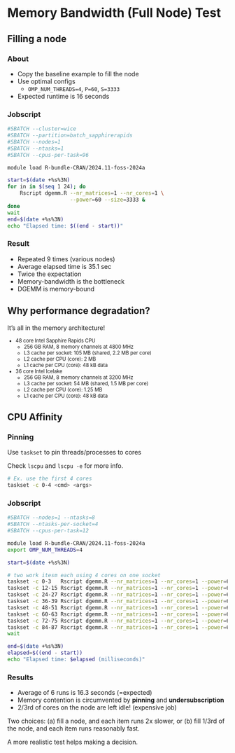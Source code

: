 # Memory Bandwidth (Full Node) Test

## Filling a node

:::: {.panel-tabset}

### About

- Copy the baseline example to fill the node
- Use optimal configs
  - `OMP_NUM_THREADS=4`, `P=60`, `S=3333`
- Expected runtime is 16 seconds

### Jobscript

```bash
#SBATCH --cluster=wice
#SBATCH --partition=batch_sapphirerapids
#SBATCH --nodes=1
#SBATCH --ntasks=1
#SBATCH --cpus-per-task=96

module load R-bundle-CRAN/2024.11-foss-2024a

start=$(date +%s%3N)
for in in $(seq 1 24); do
    Rscript dgemm.R --nr_matrices=1 --nr_cores=1 \
                    --power=60 --size=3333 &
done
wait
end=$(date +%s%3N)
echo "Elapsed time: $((end - start))"
```

### Result

- Repeated 9 times (various nodes)
- Average elapsed time is 35.1 sec
- Twice the expectation
- Memory-bandwidth is the bottleneck
- DGEMM is memory-bound
::::


## Why performance degradation?

It's all in the memory architecture!

::: {style="font-size: 80%;"}
- 48 core Intel Sapphire Rapids CPU
  - 256 GB RAM, 8 memory channels at 4800 MHz
  - L3 cache per socket: 105 MB (shared, 2.2 MB per core)
  - L2 cache per CPU (core): 2 MB
  - L1 cache per CPU (core): 48 kB data
- 36 core Intel Icelake
  - 256 GB RAM, 8 memory channels at 3200 MHz
  - L3 cache per socket: 54 MB (shared, 1.5 MB per core)
  - L2 cache per CPU (core): 1.25 MB
  - L1 cache per CPU (core): 48 kB data
:::


## CPU Affinity


:::: {.panel-tabset}

### Pinning
Use `taskset` to pin threads/processes to cores

::: {.callout-tip .fragment}
Check `lscpu` and `lscpu -e` for more info.
:::

::: {.fragment}
```bash
# Ex. use the first 4 cores
taskset -c 0-4 <cmd> <args>
```
:::

### Jobscript

```bash
#SBATCH --nodes=1 --ntasks=8
#SBATCH --ntasks-per-socket=4
#SBATCH --cpus-per-task=12

module load R-bundle-CRAN/2024.11-foss-2024a
export OMP_NUM_THREADS=4

start=$(date +%s%3N)

# two work itesm each using 4 cores on one socket
taskset -c 0-3   Rscript dgemm.R --nr_matrices=1 --nr_cores=1 --power=60 --size=3333 &
taskset -c 12-15 Rscript dgemm.R --nr_matrices=1 --nr_cores=1 --power=60 --size=3333 &
taskset -c 24-27 Rscript dgemm.R --nr_matrices=1 --nr_cores=1 --power=60 --size=3333 &
taskset -c 36-39 Rscript dgemm.R --nr_matrices=1 --nr_cores=1 --power=60 --size=3333 &
taskset -c 48-51 Rscript dgemm.R --nr_matrices=1 --nr_cores=1 --power=60 --size=3333 &
taskset -c 60-63 Rscript dgemm.R --nr_matrices=1 --nr_cores=1 --power=60 --size=3333 &
taskset -c 72-75 Rscript dgemm.R --nr_matrices=1 --nr_cores=1 --power=60 --size=3333 &
taskset -c 84-87 Rscript dgemm.R --nr_matrices=1 --nr_cores=1 --power=60 --size=3333 &
wait

end=$(date +%s%3N)
elapsed=$((end - start))
echo "Elapsed time: $elapsed (milliseconds)"
```

### Results

:::: {.incremental}
- Average of 6 runs is 16.3 seconds (=expected)
- Memory contention is circumvented by **pinning** and **undersubscription**
- 2/3rd of cores on the node are left idle! (expensive job)
::::

:::: {.callout-warning .fragment}
Two choices: (a) fill a node, and each item runs 2x slower,
or (b) fill 1/3rd of the node, and each item runs reasonably fast.

A more realistic test helps making a decision.
::::
::::
